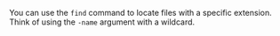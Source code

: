 You can use the `find` command to locate files with a specific extension. Think of using the `-name` argument with a wildcard.
